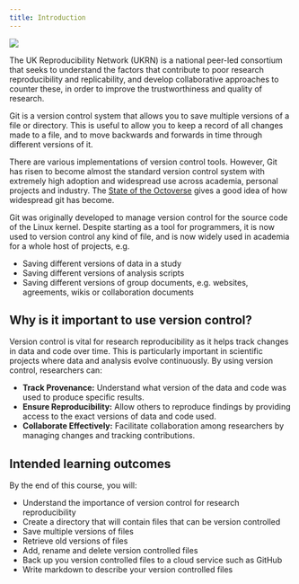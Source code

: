 ```yaml
---
title: Introduction
---
```


::: {#n1 .callout-note title="As part of UKRN training" icon=false}

![](assets/ukrn.png){fig-align="center"}

The UK Reproducibility Network (UKRN) is a national peer-led consortium that seeks to understand the factors that contribute to poor research reproducibility and replicability, and develop collaborative approaches to counter these, in order to improve the trustworthiness and quality of research. 
:::

Git is a version control system that allows you to save multiple versions of a file or directory. This is useful to allow you to keep a record of all changes made to a file, and to move backwards and forwards in time through different versions of it.

There are various implementations of version control tools. However, Git has risen to become almost the standard version control system with extremely high adoption and widespread use across academia, personal projects and industry. The [State of the Octoverse](https://octoverse.github.com) gives a good idea of how widespread git has become.

Git was originally developed to manage version control for the source code of the Linux kernel. Despite starting as a tool for programmers, it is now used to version control any kind of file, and is now widely used in academia
for a whole host of projects, e.g.

* Saving different versions of data in a study
* Saving different versions of analysis scripts
* Saving different versions of group documents, e.g. websites, agreements, wikis or collaboration documents


## Why is it important to use version control?

Version control is vital for research reproducibility as it helps track changes in data and code over time. This is particularly important in scientific projects where data and analysis evolve continuously. By using version control, researchers can:

- **Track Provenance:** Understand what version of the data and code was used to produce specific results.
- **Ensure Reproducibility:** Allow others to reproduce findings by providing access to the exact versions of data and code used.
- **Collaborate Effectively:** Facilitate collaboration among researchers by managing changes and tracking contributions.


## Intended learning outcomes

By the end of this course, you will:

- Understand the importance of version control for research reproducibility
- Create a directory that will contain files that can be version controlled
- Save multiple versions of files
- Retrieve old versions of files
- Add, rename and delete version controlled files
- Back up you version controlled files to a cloud service such as GitHub
- Write markdown to describe your version controlled files

